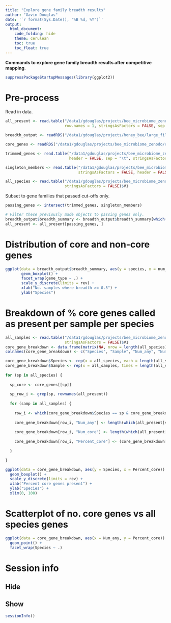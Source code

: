 ```yaml
---
title: "Explore gene family breadth results"
author: "Gavin Douglas"
date: '`r format(Sys.Date(), "%B %d, %Y")`'
output:
  html_document:
    code_folding: hide
    theme: cerulean
    toc: true
    toc_float: true
---
```


**Commands to explore gene family breadth results after competitive mapping**.

```r
suppressPackageStartupMessages(library(ggplot2))
```

# Pre-process

Read in data.
```r
all_present <- read.table("/data1/gdouglas/projects/bee_microbiome_zenodo/mgs_datasets/comp_mapping/summary/gene_presence_0.5_breadth.tsv.gz",
                          row.names = 1, stringsAsFactors = FALSE, sep = '\t', header = TRUE)

breadth_output <- readRDS("/data1/gdouglas/projects/honey_bee/large_files_to_backup/mgs_datasets/comp_mapping/summary/gene_breadth_breakdown.rds")

core_genes <- readRDS("/data1/gdouglas/projects/bee_microbiome_zenodo/ref_genomes/core_genes/RDS/core_genes.singletons.above_len.rds")

trimmed_genes <- read.table("/data1/gdouglas/projects/bee_microbiome_zenodo/ref_genomes/combined_pangenome/all_species_pangenome_reference.trimmed.bed",
                            header = FALSE, sep = "\t", stringsAsFactors = FALSE)$V1

singleton_members <- read.table("/data1/gdouglas/projects/bee_microbiome_zenodo/ref_genomes/cdhit_out/singleton_members.txt.gz",
                                stringsAsFactors = FALSE, header = FALSE, sep = "\t")$V1

all_species <- read.table("/data1/gdouglas/projects/bee_microbiome_zenodo/ref_genomes/final_species_names.txt.gz",
                          stringsAsFactors = FALSE)$V1
```

Subset to gene families that passed cut-offs only.
```r
passing_genes <- intersect(trimmed_genes, singleton_members)

# Filter these previously made objects to passing genes only.
breadth_output$breadth_summary <- breadth_output$breadth_summary[which(rownames(breadth_output$breadth_summary) %in% passing_genes), ]
all_present <- all_present[passing_genes, ]
```


# Distribution of core and non-core genes

```r
ggplot(data = breadth_output$breadth_summary, aes(y = species, x = num_at_least_0.5)) +
       geom_boxplot() +
       facet_wrap(gene_type ~ .) +
       scale_y_discrete(limits = rev) +
       xlab("No. samples where breadth >= 0.5") +
       ylab("Species")
```

# Breakdown of % core genes called as present per sample per species

```r
all_samples <- read.table("/data1/gdouglas/projects/bee_microbiome_zenodo/mgs_datasets/SRRs/all_five_datasets.txt.gz",
                          stringsAsFactors = FALSE)$V1
core_gene_breakdown <- data.frame(matrix(NA, nrow = length(all_species) * length(all_samples), ncol = 5))
colnames(core_gene_breakdown) <- c("Species", "Sample", "Num_any", "Num_core", "Percent_core")

core_gene_breakdown$Species <- rep(x = all_species, each = length(all_samples))
core_gene_breakdown$Sample <- rep(x = all_samples, times = length(all_species))
  
for (sp in all_species) {
  
  sp_core <- core_genes[[sp]]
  
  sp_row_i <- grep(sp, rownames(all_present))
  
  for (samp in all_samples) {
 
    row_i <- which(core_gene_breakdown$Species == sp & core_gene_breakdown$Sample == samp)
    
    core_gene_breakdown[row_i, "Num_any"] <- length(which(all_present[sp_row_i, samp] > 0))
    
    core_gene_breakdown[row_i, "Num_core"] <- length(which(all_present[sp_core, samp] > 0))
    
    core_gene_breakdown[row_i, "Percent_core"] <- (core_gene_breakdown[row_i, "Num_core"] / length(sp_core)) * 100
    
  }

}
```

```r
ggplot(data = core_gene_breakdown, aes(y = Species, x = Percent_core)) +
  geom_boxplot() +
  scale_y_discrete(limits = rev) +
  xlab("Percent core genes present") +
  ylab("Species") +
  xlim(0, 100)
```

# Scatterplot of no. core genes vs all species genes
```r
ggplot(data = core_gene_breakdown, aes(x = Num_any, y = Percent_core)) +
  geom_point() +
  facet_wrap(Species ~ .)
```

# Session info {.tabset}

## Hide

## Show

```r
sessionInfo()
```